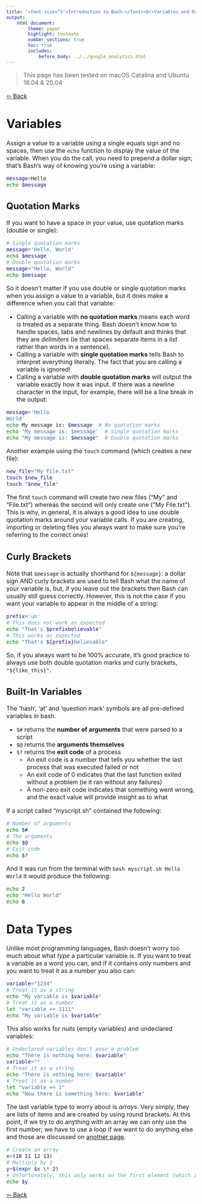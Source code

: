 ```yaml
---
title: '<font size="5">Introduction to Bash:</font><br>Variables and Data Types'
output:
    html_document:
        theme: paper
        highlight: textmate
        number_sections: true
        toc: true
        includes:
            before_body: ../../google_analytics.html
---
```


<font size="3">

> This page has been tested on macOS Catalina and Ubuntu 18.04 & 20.04

[⇦ Back](../../bash.html)

Variables
=========
Assign a value to a variable using a single equals sign and no spaces, then use the `echo` function to display the value of the variable. When you do the call, you need to prepend a dollar sign; that's Bash's way of knowing you're using a variable:

```bash
message=Hello
echo $message
```

Quotation Marks
---------------
If you want to have a space in your value, use quotation marks (double or single):

```bash
# Single quotation marks
message='Hello, World'
echo $message
# Double quotation marks
message="Hello, World"
echo $message
```

So it doesn't matter if you use double or single quotation marks when you assign a value to a variable, but it does make a difference when you call that variable:

- Calling a variable with **no quotation marks** means each word is treated as a separate thing. Bash doesn't know how to handle spaces, tabs and newlines by default and thinks that they are *delimiters* (ie that spaces separate items in a list rather than words in a sentence).
- Calling a variable with **single quotation marks** tells Bash to interpret everything literally. The fact that you are calling a variable is ignored!
- Calling a variable with **double quotation marks** will output the variable exactly how it was input. If there was a newline character in the input, for example, there will be a line break in the output:

```bash
message='Hello
World'
echo My message is: $message  # No quotation marks
echo 'My message is: $message'  # Single quotation marks
echo "My message is: $message"  # Double quotation marks
```

Another example using the `touch` command (which creates a new file):

```bash
new_file="My File.txt"
touch $new_file
touch "$new_file"
```

The first `touch` command will create two new files ("My" and "File.txt") whereas the second will only create one ("My File.txt"). This is why, in general, it is always a good idea to use double quotation marks around your variable calls. If you are creating, importing or deleting files you always want to make sure you're referring to the correct ones!

Curly Brackets
--------------
Note that `$message` is actually shorthand for `${message}`: a dollar sign AND curly brackets are used to tell Bash what the name of your variable is, but, if you leave out the brackets then Bash can usually still guess correctly. However, this is not the case if you want your variable to appear in the middle of a string:

```bash
prefix='un'
# This does not work as expected
echo "That's $prefixbelievable"
# This works as expected
echo "That's ${prefix}believable"
```

So, if you always want to be 100% accurate, it's good practice to always use both double quotation marks and curly brackets, `"${like_this}"`.

Built-In Variables
------------------
The 'hash', 'at' and 'question mark' symbols are all pre-defined variables in bash.

- `$#` returns the **number of arguments** that were parsed to a script
- `$@` returns the **arguments themselves**
- `$?` returns the **exit code** of a process
    - An exit code is a number that tells you whether the last process that was executed failed or not
    - An exit code of 0 indicates that the last function exited without a problem (ie it ran without any failures)
    - A non-zero exit code indicates that something went wrong, and the exact value will provide insight as to what

If a script called "myscript.sh" contained the following:

```bash
# Number of arguments
echo $#
# The arguments
echo $@
# Exit code
echo $?
```

And it was run from the terminal with `bash myscript.sh Hello World` it would produce the following:

```bash
echo 2
echo "Hello World"
echo 0
```

Data Types
==========
Unlike most programming languages, Bash doesn't worry too much about what *type* a particular variable is. If you want to treat a variable as a word you can, and if it contains only numbers and you want to treat it as a number you also can:

```bash
variable="1234"
# Treat it as a string
echo "My variable is $variable"
# Treat it as a number
let "variable += 1111"
echo "My variable is $variable"
```

This also works for *nulls* (empty variables) and undeclared variables:

```bash
# Undeclared variables don't pose a problem
echo "There is nothing here: $variable"
variable=""
# Treat it as a string
echo "There is nothing here: $variable"
# Treat it as a number
let "variable += 1"
echo "Now there is something here: $variable"
```

The last variable type to worry about is *arrays*. Very simply, they are lists of items and are created by using round brackets. At this point, if we try to do anything with an array we can only use the first number; we have to use a *loop* if we want to do anything else and those are discussed on [another page](arrays_loops.html).

```bash
# Create an array
x=(10 11 12 13)
# Multiply by 2
y=$(expr $x \* 2)
# Unfortunately, this only works on the first element (which is the number 10)
echo $y
```

[⇦ Back](../../bash.html)

</font>
